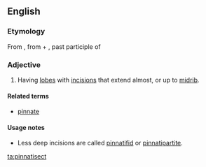 ==English==

===Etymology===
From {{etyl|NL.}} {{term|pinnatisectus}}, from {{etyl|la|en}} {{term|pinnatus||lang=la|feathered}} + {{term|sectum|lang=la}}, past participle of {{term|seco||lang=la|to cut}}

===Adjective===
{{en-adj|-}}

# {{botany|of leaves}} Having [[lobe]]s with [[incision]]s that extend almost, or up to [[midrib]].

====Related terms====
* [[pinnate]]

====Usage notes====
*Less deep incisions are called [[pinnatifid]] or [[pinnatipartite]].

[[ta:pinnatisect]]